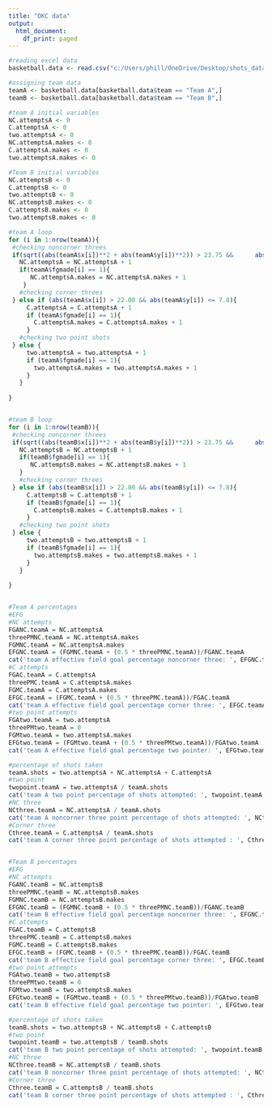 ```yaml
---
title: "OKC data"
output:
  html_document:
    df_print: paged
---
```


```r
#reading excel data
basketball.data <- read.csv("c:/Users/phill/OneDrive/Desktop/shots_data.csv")

#assigning team data
teamA <- basketball.data[basketball.data$team == "Team A",]
teamB <- basketball.data[basketball.data$team == "Team B",]

#team A initial variables
NC.attemptsA <- 0
C.attemptsA <- 0
two.attemptsA <- 0
NC.attemptsA.makes <- 0
C.attemptsA.makes <- 0
two.attemptsA.makes <- 0

#Team B initial variables
NC.attemptsB <- 0
C.attemptsB <- 0
two.attemptsB <- 0
NC.attemptsB.makes <- 0
C.attemptsB.makes <- 0
two.attemptsB.makes <- 0

#team A loop
for (i in 1:nrow(teamA)){
 #checking noncorner threes
 if(sqrt((abs(teamA$x[i])**2 + abs(teamA$y[i])**2)) > 23.75 &&      abs(teamA$y[i]) > 7.8){
   NC.attemptsA = NC.attemptsA + 1
   if(teamA$fgmade[i] == 1){
      NC.attemptsA.makes = NC.attemptsA.makes + 1
    }
   #checking corner threes
 } else if (abs(teamA$x[i]) > 22.00 && abs(teamA$y[i]) <= 7.8){
     C.attemptsA = C.attemptsA + 1
     if (teamA$fgmade[i] == 1){
       C.attemptsA.makes = C.attemptsA.makes + 1
     }
   #checking two point shots    
 } else {
     two.attemptsA = two.attemptsA + 1
     if (teamA$fgmade[i] == 1){
       two.attemptsA.makes = two.attemptsA.makes + 1
     }
   }
  
}


#team B loop
for (i in 1:nrow(teamB)){
 #checking noncorner threes
 if(sqrt((abs(teamB$x[i])**2 + abs(teamB$y[i])**2)) > 23.75 &&      abs(teamB$y[i]) > 7.8){
   NC.attemptsB = NC.attemptsB + 1
   if(teamB$fgmade[i] == 1){
      NC.attemptsB.makes = NC.attemptsB.makes + 1
   }
   #checking corner threes
 } else if (abs(teamB$x[i]) > 22.00 && abs(teamB$y[i]) <= 7.8){
     C.attemptsB = C.attemptsB + 1
     if (teamB$fgmade[i] == 1){
       C.attemptsB.makes = C.attemptsB.makes + 1
     }
   #checking two point shots     
 } else {
     two.attemptsB = two.attemptsB + 1
     if (teamB$fgmade[i] == 1){
       two.attemptsB.makes = two.attemptsB.makes + 1
     }
   }
  
}


#Team A percentages
#EFG
#NC attempts
FGANC.teamA = NC.attemptsA
threePMNC.teamA = NC.attemptsA.makes
FGMNC.teamA = NC.attemptsA.makes
EFGNC.teamA = (FGMNC.teamA + (0.5 * threePMNC.teamA))/FGANC.teamA 
cat('team A effective field goal percentage noncorner three: ', EFGNC.teamA, '\n')
#C attempts
FGAC.teamA = C.attemptsA
threePMC.teamA = C.attemptsA.makes 
FGMC.teamA = C.attemptsA.makes
EFGC.teamA = (FGMC.teamA + (0.5 * threePMC.teamA))/FGAC.teamA 
cat('team A effective field goal percentage corner three: ', EFGC.teamA, '\n')
#two point attempts
FGAtwo.teamA = two.attemptsA
threePMtwo.teamA = 0 
FGMtwo.teamA = two.attemptsA.makes
EFGtwo.teamA = (FGMtwo.teamA + (0.5 * threePMtwo.teamA))/FGAtwo.teamA 
cat('team A effective field goal percentage two pointer: ', EFGtwo.teamA, '\n')

#percentage of shots taken
teamA.shots = two.attemptsA + NC.attemptsA + C.attemptsA
#two point
twopoint.teamA = two.attemptsA / teamA.shots
cat('team A two point percentage of shots attempted: ', twopoint.teamA, '\n')
#NC three
NCthree.teamA = NC.attemptsA / teamA.shots
cat('team A noncorner three point percentage of shots attempted: ', NCthree.teamA, '\n')
#Corner three
Cthree.teamA = C.attemptsA / teamA.shots
cat('team A corner three point percentage of shots attempted : ', Cthree.teamA, '\n')


#Team B percentages
#EFG
#NC attempts
FGANC.teamB = NC.attemptsB
threePMNC.teamB = NC.attemptsB.makes 
FGMNC.teamB = NC.attemptsB.makes
EFGNC.teamB = (FGMNC.teamB + (0.5 * threePMNC.teamB))/FGANC.teamB 
cat('team B effective field goal percentage noncorner three: ', EFGNC.teamB, '\n')
#C attempts
FGAC.teamB = C.attemptsB
threePMC.teamB = C.attemptsB.makes 
FGMC.teamB = C.attemptsB.makes
EFGC.teamB = (FGMC.teamB + (0.5 * threePMC.teamB))/FGAC.teamB 
cat('team B effective field goal percentage corner three: ', EFGC.teamB, '\n')
#two point attempts
FGAtwo.teamB = two.attemptsB
threePMtwo.teamB = 0
FGMtwo.teamB = two.attemptsB.makes
EFGtwo.teamB = (FGMtwo.teamB + (0.5 * threePMtwo.teamB))/FGAtwo.teamB 
cat('team B effective field goal percentage two pointer: ', EFGtwo.teamB, '\n')

#percentage of shots taken
teamB.shots = two.attemptsB + NC.attemptsB + C.attemptsB
#two point
twopoint.teamB = two.attemptsB / teamB.shots
cat('team B two point percentage of shots attempted: ', twopoint.teamB, '\n')
#NC three
NCthree.teamB = NC.attemptsB / teamB.shots
cat('team B noncorner three point percentage of shots attempted: ', NCthree.teamB, '\n')
#Corner three
Cthree.teamB = C.attemptsB / teamB.shots
cat('team B corner three point percentage of shots attempted : ', Cthree.teamB, '\n')


```
